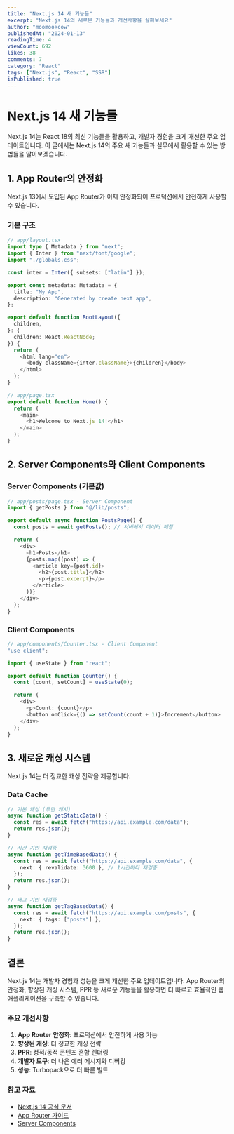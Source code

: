 ```yaml
---
title: "Next.js 14 새 기능들"
excerpt: "Next.js 14의 새로운 기능들과 개선사항을 살펴보세요"
author: "moomookcow"
publishedAt: "2024-01-13"
readingTime: 4
viewCount: 692
likes: 38
comments: 7
category: "React"
tags: ["Next.js", "React", "SSR"]
isPublished: true
---
```


# Next.js 14 새 기능들

Next.js 14는 React 18의 최신 기능들을 활용하고, 개발자 경험을 크게 개선한 주요 업데이트입니다. 이 글에서는 Next.js 14의 주요 새 기능들과 실무에서 활용할 수 있는 방법들을 알아보겠습니다.

## 1. App Router의 안정화

Next.js 13에서 도입된 App Router가 이제 안정화되어 프로덕션에서 안전하게 사용할 수 있습니다.

### 기본 구조

```typescript
// app/layout.tsx
import type { Metadata } from "next";
import { Inter } from "next/font/google";
import "./globals.css";

const inter = Inter({ subsets: ["latin"] });

export const metadata: Metadata = {
  title: "My App",
  description: "Generated by create next app",
};

export default function RootLayout({
  children,
}: {
  children: React.ReactNode;
}) {
  return (
    <html lang="en">
      <body className={inter.className}>{children}</body>
    </html>
  );
}

// app/page.tsx
export default function Home() {
  return (
    <main>
      <h1>Welcome to Next.js 14!</h1>
    </main>
  );
}
```

## 2. Server Components와 Client Components

### Server Components (기본값)

```typescript
// app/posts/page.tsx - Server Component
import { getPosts } from "@/lib/posts";

export default async function PostsPage() {
  const posts = await getPosts(); // 서버에서 데이터 페칭

  return (
    <div>
      <h1>Posts</h1>
      {posts.map((post) => (
        <article key={post.id}>
          <h2>{post.title}</h2>
          <p>{post.excerpt}</p>
        </article>
      ))}
    </div>
  );
}
```

### Client Components

```typescript
// app/components/Counter.tsx - Client Component
"use client";

import { useState } from "react";

export default function Counter() {
  const [count, setCount] = useState(0);

  return (
    <div>
      <p>Count: {count}</p>
      <button onClick={() => setCount(count + 1)}>Increment</button>
    </div>
  );
}
```

## 3. 새로운 캐싱 시스템

Next.js 14는 더 정교한 캐싱 전략을 제공합니다.

### Data Cache

```typescript
// 기본 캐싱 (무한 캐시)
async function getStaticData() {
  const res = await fetch("https://api.example.com/data");
  return res.json();
}

// 시간 기반 재검증
async function getTimeBasedData() {
  const res = await fetch("https://api.example.com/data", {
    next: { revalidate: 3600 }, // 1시간마다 재검증
  });
  return res.json();
}

// 태그 기반 재검증
async function getTagBasedData() {
  const res = await fetch("https://api.example.com/posts", {
    next: { tags: ["posts"] },
  });
  return res.json();
}
```

## 결론

Next.js 14는 개발자 경험과 성능을 크게 개선한 주요 업데이트입니다. App Router의 안정화, 향상된 캐싱 시스템, PPR 등 새로운 기능들을 활용하면 더 빠르고 효율적인 웹 애플리케이션을 구축할 수 있습니다.

### 주요 개선사항

1. **App Router 안정화**: 프로덕션에서 안전하게 사용 가능
2. **향상된 캐싱**: 더 정교한 캐싱 전략
3. **PPR**: 정적/동적 콘텐츠 혼합 렌더링
4. **개발자 도구**: 더 나은 에러 메시지와 디버깅
5. **성능**: Turbopack으로 더 빠른 빌드

### 참고 자료

- [Next.js 14 공식 문서](https://nextjs.org/docs)
- [App Router 가이드](https://nextjs.org/docs/app)
- [Server Components](https://nextjs.org/docs/app/building-your-application/rendering/server-components)

